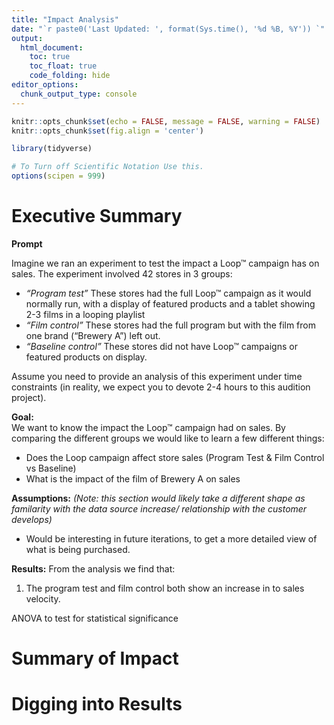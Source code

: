 ```yaml
---
title: "Impact Analysis"
date: "`r paste0('Last Updated: ', format(Sys.time(), '%d %B, %Y')) `"
output:
  html_document:
    toc: true
    toc_float: true
    code_folding: hide
editor_options: 
  chunk_output_type: console
---
```


```r
knitr::opts_chunk$set(echo = FALSE, message = FALSE, warning = FALSE)
knitr::opts_chunk$set(fig.align = 'center')

library(tidyverse)

# To Turn off Scientific Notation Use this.
options(scipen = 999)
```


# Executive Summary

__Prompt__

Imagine we ran an experiment to test the impact a Loop™ campaign has on sales. The experiment involved 42 stores in 3 groups:  

* _“Program test”_ These stores had the full Loop™ campaign as it would normally run, with a display of featured products and a tablet showing 2-3 films in a looping playlist  
* _“Film control”_ These stores had the full program but with the film from one brand (“Brewery A”) left out.   
* _“Baseline control”_ These stores did not have Loop™ campaigns or featured products on display.  

Assume you need to provide an analysis of this experiment under time constraints (in reality, we expect you to devote 2-4 hours to this audition project).

__Goal:__  
We want to know the impact the Loop™ campaign had on sales. By comparing the different groups we would like to learn a few different things:  

* Does the Loop campaign affect store sales (Program Test & Film Control vs Baseline)  
* What is the impact of the film of Brewery A on sales
 
 
__Assumptions:__ 
_(Note: this section would likely take a different shape as familarity with the data source increase/ relationship with the customer develops)_ 


* Would be interesting in future iterations, to get a more detailed view of what is being purchased. 
 
 
__Results:__
From the analysis we find that:

1. The program test and film control both show an increase in to sales velocity.


ANOVA to test for statistical significance


# Summary of Impact


# Digging into Results
